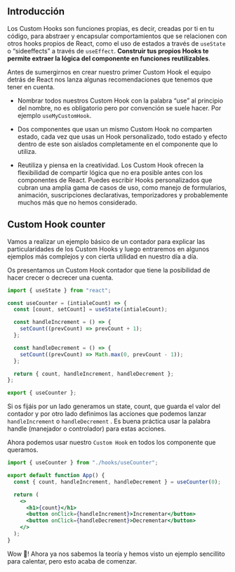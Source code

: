 Introducción
---

Los Custom Hooks son funciones propias, es decir, creadas por ti en tu código, para abstraer y encapsular comportamientos que se relacionen con otros hooks propios de React, como el uso de estados a través de `useState` o “sideeffects” a través de `useEffect`. **Construir tus propios Hooks te permite extraer la lógica del componente en funciones reutilizables**.

Antes de sumergirnos en crear nuestro primer Custom Hook el equipo detrás de React nos lanza algunas recomendaciones que tenemos que tener en cuenta.

- Nombrar todos nuestros Custom Hook con la palabra “use” al principio del nombre, no es obligatorio pero por convención se suele hacer. Por ejemplo `useMyCustomHook`.

- Dos componentes que usan un mismo Custom Hook no comparten estado, cada vez que usas un Hook personalizado, todo estado y efecto dentro de este son aislados completamente en el componente que lo utiliza.

- Reutiliza y piensa en la creatividad. Los Custom Hook ofrecen la flexibilidad de compartir lógica que no era posible antes con los componentes de React. Puedes escribir Hooks personalizados que cubran una amplia gama de casos de uso, como manejo de formularios, animación, suscripciones declarativas, temporizadores y probablemente muchos más que no hemos considerado.

**Custom Hook counter**
---

Vamos a realizar un ejemplo básico de un contador para explicar las particularidades de los Custom Hooks y luego entraremos en algunos ejemplos más complejos y con cierta utilidad en nuestro día a día.

Os presentamos un Custom Hook contador que tiene la posibilidad de hacer crecer o decrecer una cuenta.

```jsx
import { useState } from "react";

const useCounter = (intialeCount) => {
  const [count, setCount] = useState(intialeCount);

  const handleIncrement = () => {
    setCount((prevCount) => prevCount + 1);
  };

  const handleDecrement = () => {
    setCount((prevCount) => Math.max(0, prevCount - 1));
  };

  return { count, handleIncrement, handleDecrement };
};

export { useCounter };
```

Si os fijáis por un lado generamos un state, count, que guarda el valor del contador y por otro lado definimos las acciones que podemos lanzar `handleIncrement` o `handleDecrement` . Es buena práctica usar la palabra handle (manejador o controlador) para estas acciones.

Ahora podemos usar nuestro `Custom Hook` en todos los componente que queramos.

```jsx
import { useCounter } from "./hooks/useCounter";

export default function App() {
  const { count, handleIncrement, handleDecrement } = useCounter(0);

  return (
    <>
      <h1>{count}</h1>
      <button onClick={handleIncrement}>Incrementar</button>
      <button onClick={handleDecrement}>Decrementar</button>
    </>
  );
}
```

Wow 🦄! Ahora ya nos sabemos la teoría y hemos visto un ejemplo sencillito para calentar, pero esto acaba de comenzar.